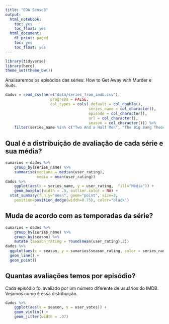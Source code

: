 ```yaml
---
title: "EDA Sense8"
output:
  html_notebook:
    toc: yes
    toc_float: yes
  html_document:
    df_print: paged
    toc: yes
    toc_float: yes
---
```


```r
library(tidyverse)
library(here)
theme_set(theme_bw())
```

Analisaremos os episódios das séries: How to Get Away with Murder e Suits. 

```r
dados = read_csv(here("data/series_from_imdb.csv"), 
                    progress = FALSE,
                    col_types = cols(.default = col_double(), 
                                     series_name = col_character(), 
                                     episode = col_character(), 
                                     url = col_character(),
                                     season = col_character())) %>% 
    filter(series_name %in% c("Two And a Half Men", "The Big Bang Theory","Brooklyn Nine-Nine","Modern Family"))
```

## Qual é a distribuição de avaliação de cada série e sua média?
```r
sumarios = dados %>% 
    group_by(series_name) %>% 
    summarise(mediana = median(user_rating), 
              media = mean(user_rating))
dados %>%
    ggplot(aes(x = series_name, y = user_rating,  fill="Média")) + 
    geom_boxplot(width = .5, outlier.color = NA) +
  stat_summary(fun.y="mean", geom="point", size=3,
    position=position_dodge(width=0.75), color="black")

```
## Muda de acordo com as temporadas da série?

```r
sumarios = dados %>% 
    group_by(series_name) %>% 
    group_by(season) %>% 
    mutate (season_rating = round(mean(user_rating),2))
dados %>% 
  ggplot(aes(x = season, y = sumarios$season_rating, color = series_name)) + 
  geom_line() + 
  geom_point() 
```


## Quantas avaliações temos por episódio? 

Cada episódio foi avaliado por um número diferente de usuários do IMDB. Vejamos como é essa distribuição. 

```r
dados %>% 
    ggplot(aes(x = season, y = user_votes)) +
    geom_violin() + 
    geom_jitter(width = .07) 
```